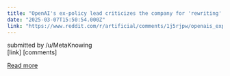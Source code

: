 ```yaml
---
title: "OpenAI's ex-policy lead criticizes the company for 'rewriting' its AI safety history"
date: "2025-03-07T15:50:54.000Z"
link: "https://www.reddit.com/r/artificial/comments/1j5rjpw/openais_expolicy_lead_criticizes_the_company_for/"
---
```


submitted by    /u/MetaKnowing  
 [link]   [comments]

[Read more](https://www.reddit.com/r/artificial/comments/1j5rjpw/openais_expolicy_lead_criticizes_the_company_for/)
